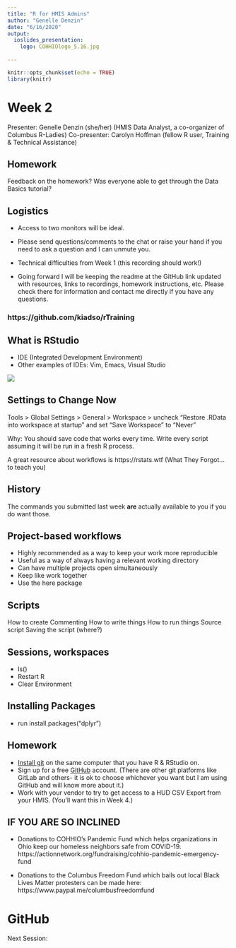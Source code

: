 ```yaml
---
title: "R for HMIS Admins"
author: "Genelle Denzin"
date: "6/16/2020"
output: 
  ioslides_presentation:
    logo: COHHIOlogo_5.16.jpg
    
---
```


```r
knitr::opts_chunk$set(echo = TRUE)
library(knitr)
```

# Week 2

Presenter: Genelle Denzin (she/her)
(HMIS Data Analyst, a co-organizer of Columbus R-Ladies)
Co-presenter: Carolyn Hoffman (fellow R user, Training & Technical Assistance)

## Homework

Feedback on the homework? Was everyone able to get through the Data Basics tutorial?

## Logistics

- Access to two monitors will be ideal.

- Please send questions/comments to the chat or raise your hand if you need to ask a question and I can unmute you. 

- Technical difficulties from Week 1 (this recording should work!)

- Going forward I will be keeping the readme at the GitHub link updated with resources, links to recordings, homework instructions, etc. Please check there for information and contact me directly if you have any questions.

### https://github.com/kiadso/rTraining

## What is RStudio
- IDE (Integrated Development Environment)
- Other examples of IDEs: Vim, Emacs, Visual Studio

![](images/room.jpg)

## Settings to Change Now

Tools > Global Settings > General > Workspace > uncheck "Restore .RData into workspace at startup" and set "Save Workspace" to "Never"

Why: You should save code that works every time. Write every script assuming it will be run in a fresh R process. 

A great resource about workflows is https://rstats.wtf (What They Forgot... to teach you)

## History

The commands you submitted last week **are** actually available to you if you do want those.

## Project-based workflows

- Highly recommended as a way to keep your work more reproducible
- Useful as a way of always having a relevant working directory
- Can have multiple projects open simultaneously
- Keep like work together
- Use the here package

## Scripts

How to create
Commenting 
How to write things 
How to run things 
Source script
Saving the script (where?)

## Sessions, workspaces

- ls()
- Restart R
- Clear Environment

## Installing Packages

- run install.packages("dplyr")

## Homework 

- [Install git](https://git-scm.com/download/win) on the same computer that you have R & RStudio on.
- Sign up for a free [GitHub](https://github.com/) account. (There are other git platforms like GitLab and others- it is ok to choose whichever you want but I am using GitHub and will know more about it.)
- Work with your vendor to try to get access to a HUD CSV Export from your HMIS. (You'll want this in Week 4.) 

## IF YOU ARE SO INCLINED

- Donations to COHHIO's Pandemic Fund  which helps organizations in Ohio keep our homeless neighbors safe from COVID-19. https://actionnetwork.org/fundraising/cohhio-pandemic-emergency-fund

- Donations to the Columbus Freedom Fund which bails out local Black Lives Matter protesters can be made here: https://www.paypal.me/columbusfreedomfund

# GitHub

Next Session:
